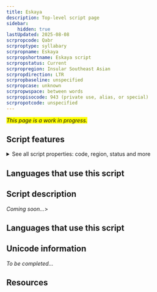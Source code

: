 ```yaml
---
title: Eskaya
description: Top-level script page
sidebar:
    hidden: true
lastUpdated: 2025-08-08
scrpropcode: Qabr
scrproptype: syllabary
scrpropname: Eskaya
scrpropshortname: Eskaya script
scrpropstatus: Current
scrpropregion: Insular Southeast Asian
scrpropdirection: LTR
scrpropbaseline: unspecified
scrpropcase: unknown
scrpropwspace: between words
scrpropisocode: 943 (private use, alias, or special)
scrpropotcode: unspecified
---
```


<span style='background-color:yellow'>_This page is a work in progress._</span>


## Script features

<details>
<summary> See all script properties: code, region, status and more</summary>
<ScriptInfo />
</details>

## Languages that use this script

<WsList script='Qabr' wsMax='5' />

## Script description

_Coming soon..._>

## Languages that use this script

<WsList script='Qabr' wsMax='5' />

## Unicode information

_To be completed..._

## Resources

<ScriptResources detailSummary='seemore' />

